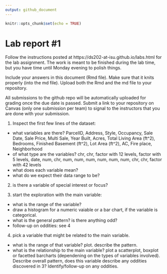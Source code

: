 ```yaml
---
output: github_document
---
```


<!-- README.md is generated from README.Rmd. Please edit the README.Rmd file -->


```r
knitr::opts_chunk$set(echo = TRUE)
```

# Lab report #1

Follow the instructions posted at https://ds202-at-isu.github.io/labs.html for the lab assignment. The work is meant to be finished during the lab time, but you have time until Monday evening to polish things.

Include your answers in this document (Rmd file). Make sure that it knits properly (into the md file). Upload both the Rmd and the md file to your repository.  

All submissions to the github repo will be automatically uploaded for grading once the due date is passed.
Submit a link to your repository on Canvas (only one submission per team) to signal to the instructors that you are done with your submission.

1. Inspect the first few lines of the dataset:

- what variables are there?
  ParcelID, Address, Style, Occupancy, Sale Date, Sale Price, Multi Sale, Year Built, Acres, Total Living Area (ft^2), Bedrooms, Finished Basement (ft^2), Lot Area (ft^2), AC, Fire place, Neighborhood
- of what type are the variables?
  chr, chr, factor with 12 levels, factor with 5 levels, date, num, chr, num, num, num, num, num, num, chr, chr, factor with 42 levels
- what does each variable mean?
- what do we expect their data range to be?

2. is there a variable of special interest or focus?

3. start the exploration with the main variable:

- what is the range of the variable? 
- draw a histogram for a numeric vaiable or a bar chart, if the variable is categorical. 
- what is the general pattern? is there anything odd?
- follow-up on oddities: see 4

4. pick a variable that might be related to the main variable.

- what is the range of that variable? plot. describe the pattern.
- what is the relationship to the main variable? plot a scatterplot, boxplot or facetted barcharts (dependening on the types of variables involved). Describe overall pattern, does this variable describe any oddities discovered in 3? Identify/follow-up on any oddities.
